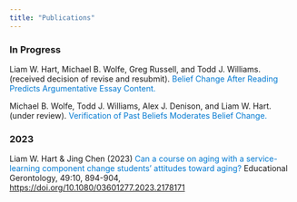 ```yaml
---
title: "Publications"
---
```


### In Progress

Liam W. Hart, Michael B. Wolfe, Greg Russell, and Todd J. Williams. (received decision of revise and resubmit). <span style="color: #0079D1;">Belief Change After Reading Predicts Argumentative Essay Content.</span> 

Michael B. Wolfe, Todd J. Williams, Alex J. Denison, and Liam W. Hart. (under review). <span style="color: #0079D1;">Verification of Past Beliefs Moderates Belief Change.</span> 

### 2023

Liam W. Hart & Jing Chen (2023) <span style="color: #0079D1;">Can a course on aging with a service-learning component change students’ attitudes toward aging?</span> Educational Gerontology, 49:10, 894-904, [https://doi.org/10.1080/03601277.2023.2178171](https://doi.org/10.1080/03601277.2023.2178171)

